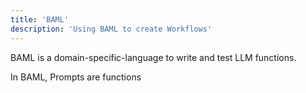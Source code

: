 ```yaml
---
title: 'BAML'
description: 'Using BAML to create Workflows'
---
```


BAML is a domain-specific-language to write and test LLM functions. 

In BAML, Prompts are functions

